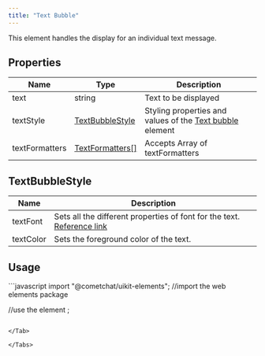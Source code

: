 ```yaml
---
title: "Text Bubble"
---
```


This element handles the display for an individual text message.

## Properties

| Name           | Type                                                              | Description                                                                                |
| -------------- | ----------------------------------------------------------------- | ------------------------------------------------------------------------------------------ |
| text           | string                                                            | Text to be displayed                                                                       |
| textStyle      | [TextBubbleStyle](/docs/web-elements/text-bubble#textbubblestyle) | Styling properties and values of the [Text bubble](/docs/web-elements/text-bubble) element |
| textFormatters | [TextFormatters\[\]](/docs/web-shared/text-formatters)            | Accepts Array of textFormatters                                                            |

## TextBubbleStyle

| Name      | Description                                                                                                                     |
| --------- | ------------------------------------------------------------------------------------------------------------------------------- |
| textFont  | Sets all the different properties of font for the text. [Reference link](https://developer.mozilla.org/en-US/docs/Web/CSS/font) |
| textColor | Sets the foreground color of the text.                                                                                          |

## Usage

<Tabs>
<Tab title="JavaScript">
```javascript
import "@cometchat/uikit-elements"; //import the web elements package

//use the element
<cometchat-text-bubble text="Hey, there!!"></cometchat-text-bubble>;
```

</Tab>

</Tabs>
